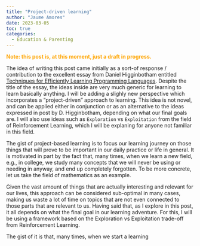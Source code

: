 ---
title: "Project-driven learning"
author: "Jaume Amores"
date: 2023-03-05
toc: true
categories:
  - Education & Parenting
---

<span style="color:orange">**Note: this post is, at this moment, just a draft in progress.**</span>

The idea of writing this post came initially as a sort-of response / contribution to the excellent essay from Daniel Higginbotham entitled [Techniques for Efficiently Learning Programming Languages](https://www.flyingmachinestudios.com/programming/learn-programming-languages-efficiently/). Despite the title of the essay, the ideas inside are very much generic for learning to learn basically anything. I will be adding a slighly new perspective which incorporates a "project-driven" approach to learning. This idea is not novel, and can be applied either in conjunction or as an alternative to the ideas expressed in post by D. Higginbotham, depending on what our final goals are. I will also use ideas such as `Exploration` vs `Exploitation` from the field of Reinforcement Learning, which I will be explaning for anyone not familiar in this field.

The gist of project-based learning is to focus our learning journey on those things that will prove to be important in our daily practice or life in general. It is motivated in part by the fact that, many times, when we learn a new field, e.g., in college, we study many concepts that we will never be using or needing in anyway, and end up completely forgotten. To be more concrete, let us take the field of mathematics as an example. 

Given the vast amount of things that are actually interesting and relevant for our lives, this approach can be considered sub-optimal in many cases, making us waste a lot of time on topics that are not even connected to those parts that are relevant to us. Having said that, as I explore in this post, it all depends on what the final goal in our learning adventure. For this, I will be using a framework based on the Exploration vs Exploitation trade-off from Reinforcement Learning.

The gist of it is that, many times, when we start a learning 

